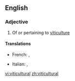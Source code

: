 ==English==

===Adjective===
{{en-adj|-}}

# Of or pertaining to [[viticulture]]

====Translations====
{{trans-top|of or pertaining to viticulture}}
* French: {{t|fr|viticole|m|f}}, {{t|fr|vinicole|m|f}}
{{trans-mid}}
* Italian: {{t-|it|viticolo}}, {{t-|it|vitivinicolo}}
{{trans-bottom}}

[[vi:viticultural]]
[[zh:viticultural]]
